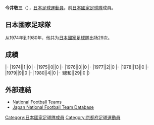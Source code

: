 {{Infobox football biography
|name=今井敬三
|image=
|fullname=今井敬三
|birth_date={{Birth date and age|1950|11|19}}
|cityofbirth=[[京都府|京都府]]
|countryofbirth=[[日本|日本]]
|height=1.73 m
|position=[[後衛_(足球)|後衛]]
|currentclub=
|years=1973-1982
|clubs=[[湘南比馬|藤和不動産/藤田工業]]
|caps(goals)=
|nationalyears=1974-1980
|nationalteam=[[日本國家足球隊|日本]]
|nationalcaps(goals)=29 (0)
}}
'''今井敬三'''（{{Bd|1950年|11月19日||}}），[[日本|日本]][[足球|足球]][[運動員|運動員]]，前[[日本國家足球隊|日本國家足球隊]]成員。

==日本國家足球隊==
从1974年到1980年，他共为[[日本國家足球隊|日本國家足球隊]]出场29次。

==成績==
{{Football player national team statistics|JPN}}
|-
|1974||1||0
|-
|1975||0||0
|-
|1976||0||0
|-
|1977||2||0
|-
|1978||13||0
|-
|1979||9||0
|-
|1980||4||0
|-
!總和||29||0
|}

==外部連結==
{{Reflist}}
*[http://www.national-football-teams.com/v2/player.php?id=21612 National Football Teams]
*[https://web.archive.org/web/20160319192223/http://www.japannationalfootballteam.com/en/players/imai_keizo.html Japan National Football Team Database]

{{Japan-sport-bio-stub}}
{{Soccer-player-stub}}
[[Category:日本國家足球隊成員|Category:日本國家足球隊成員]]
[[Category:京都府足球運動員|Category:京都府足球運動員]]